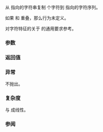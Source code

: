 {{cpp/string/char_traits/title|copy}}
{{cpp/string/char_traits/navbar}}
{{ddcl|notes={{mark constexpr since c++20}}|
static char_type*
    copy( char_type* dest, const char_type* src, std::size_t count );
}}

从 {{c|src}} 指向的字符串复制 {{c|count}} 个字符到 {{c|dest}} 指向的字符序列。

如果 {{range|dest|dest + count}} 和 {{range|src|src + count}} 重叠，那么行为未定义。

对字符特征的关于 {{tt|X::copy}} 的通用要求参考{{named req|CharTraits}}。

===参数===
{{par begin}}
{{par|dest|指向要复制的字符串的指针}}
{{par|src|指向复制来源的字符串的指针}}
{{par|count|要复制的字符数}}
{{par end}}

===返回值===
{{c|dest}}

===异常===
不抛出。

===复杂度===
与 {{c|count}} 成线性。

===参阅===
{{dsc begin}}
{{dsc inc|cpp/string/char_traits/dsc assign}}
{{dsc end}}

{{langlinks|de|en|es|fr|it|ja|pt|ru}}